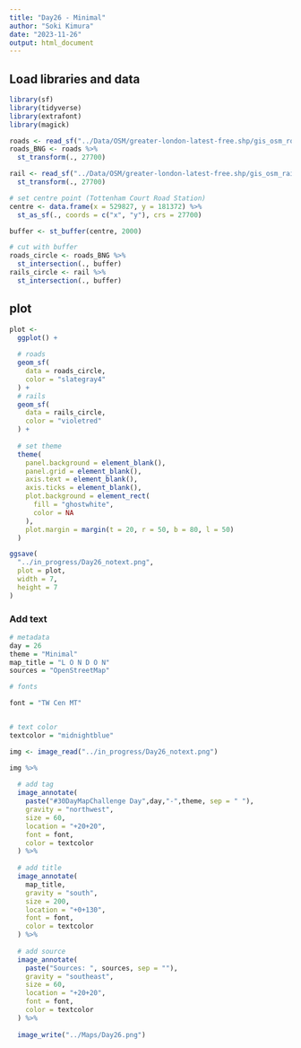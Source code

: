 ```yaml
---
title: "Day26 - Minimal"
author: "Soki Kimura"
date: "2023-11-26"
output: html_document
---
```


## Load libraries and data

```r

library(sf)
library(tidyverse)
library(extrafont)
library(magick)

```


```r

roads <- read_sf("../Data/OSM/greater-london-latest-free.shp/gis_osm_roads_free_1.shp") 
roads_BNG <- roads %>%
  st_transform(., 27700)

rail <- read_sf("../Data/OSM/greater-london-latest-free.shp/gis_osm_railways_free_1.shp") %>%
  st_transform(., 27700)

```


```r

# set centre point (Tottenham Court Road Station)
centre <- data.frame(x = 529827, y = 181372) %>%
  st_as_sf(., coords = c("x", "y"), crs = 27700)

buffer <- st_buffer(centre, 2000)

# cut with buffer
roads_circle <- roads_BNG %>%
  st_intersection(., buffer)
rails_circle <- rail %>%
  st_intersection(., buffer)

```


## plot

```r

plot <- 
  ggplot() +
  
  # roads
  geom_sf(
    data = roads_circle,
    color = "slategray4"
  ) + 
  # rails
  geom_sf(
    data = rails_circle,
    color = "violetred"
  ) +
  
  # set theme
  theme(
    panel.background = element_blank(),
    panel.grid = element_blank(),
    axis.text = element_blank(),
    axis.ticks = element_blank(),
    plot.background = element_rect(
      fill = "ghostwhite",
      color = NA
    ),
    plot.margin = margin(t = 20, r = 50, b = 80, l = 50)
  )

ggsave(
  "../in_progress/Day26_notext.png",
  plot = plot,
  width = 7,
  height = 7
)

```

### Add text

```r


# metadata
day = 26
theme = "Minimal"
map_title = "L O N D O N"
sources = "OpenStreetMap"

# fonts

font = "TW Cen MT"


# text color
textcolor = "midnightblue"

img <- image_read("../in_progress/Day26_notext.png")

img %>%
  
  # add tag
  image_annotate(
    paste("#30DayMapChallenge Day",day,"-",theme, sep = " "),
    gravity = "northwest",
    size = 60,
    location = "+20+20",
    font = font,
    color = textcolor
  ) %>%  
  
  # add title
  image_annotate(
    map_title,
    gravity = "south",
    size = 200,
    location = "+0+130",
    font = font,
    color = textcolor
  ) %>%
  
  # add source
  image_annotate(
    paste("Sources: ", sources, sep = ""),
    gravity = "southeast",
    size = 60,
    location = "+20+20",
    font = font,
    color = textcolor
  ) %>%
    
  image_write("../Maps/Day26.png")


```

